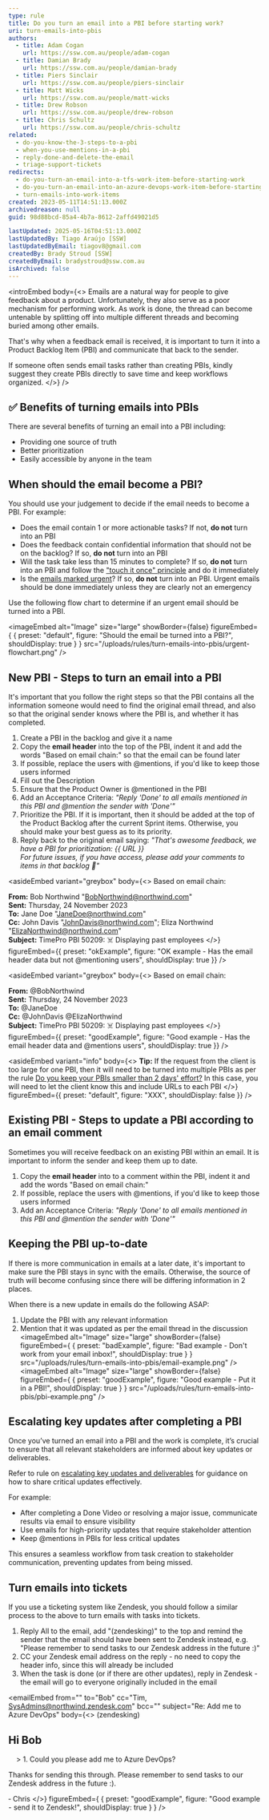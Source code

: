 ```yaml
---
type: rule
title: Do you turn an email into a PBI before starting work?
uri: turn-emails-into-pbis
authors:
  - title: Adam Cogan
    url: https://ssw.com.au/people/adam-cogan
  - title: Damian Brady
    url: https://ssw.com.au/people/damian-brady
  - title: Piers Sinclair
    url: https://ssw.com.au/people/piers-sinclair
  - title: Matt Wicks
    url: https://ssw.com.au/people/matt-wicks
  - title: Drew Robson
    url: https://ssw.com.au/people/drew-robson
  - title: Chris Schultz
    url: https://ssw.com.au/people/chris-schultz
related:
  - do-you-know-the-3-steps-to-a-pbi
  - when-you-use-mentions-in-a-pbi
  - reply-done-and-delete-the-email
  - triage-support-tickets
redirects:
  - do-you-turn-an-email-into-a-tfs-work-item-before-starting-work
  - do-you-turn-an-email-into-an-azure-devops-work-item-before-starting-work
  - turn-emails-into-work-items
created: 2023-05-11T14:51:13.000Z
archivedreason: null
guid: 98d88bcd-85a4-4b7a-8612-2affd49021d5

lastUpdated: 2025-05-16T04:51:13.000Z
lastUpdatedBy: Tiago Araújo [SSW]
lastUpdatedByEmail: tiagov8@gmail.com
createdBy: Brady Stroud [SSW]
createdByEmail: bradystroud@ssw.com.au
isArchived: false
---
```


<introEmbed
  body={<>
Emails are a natural way for people to give feedback about a product. Unfortunately, they also serve as a poor mechanism for performing work. As work is done, the thread can become untenable by splitting off into multiple different threads and becoming buried among other emails.

That's why when a feedback email is received, it is important to turn it into a Product Backlog Item (PBI) and communicate that back to the sender.

If someone often sends email tasks rather than creating PBIs, kindly suggest they create PBIs directly to save time and keep workflows organized.
  </>}
/>
## ✅ Benefits of turning emails into PBIs

There are several benefits of turning an email into a PBI including:

* Providing one source of truth
* Better prioritization
* Easily accessible by anyone in the team

## When should the email become a PBI?

You should use your judgement to decide if the email needs to become a PBI. For example:

* Does the email contain 1 or more actionable tasks? If not, **do not** turn into an PBI
* Does the feedback contain confidential information that should not be on the backlog? If so, **do not** turn into an PBI
* Will the task take less than 15 minutes to complete? If so, **do not** turn into an PBI and follow the ["touch it once" principle](/the-touch-it-once-principle) and do it immediately
* Is the [emails marked urgent](/work-in-order-of-importance-aka-priorities)?  If so, **do not** turn into an PBI. Urgent emails should be done immediately unless they are clearly not an emergency

Use the following flow chart to determine if an urgent email should be turned into a PBI.


<imageEmbed
  alt="Image"
  size="large"
  showBorder={false}
  figureEmbed={ {
    preset: "default",
    figure: "Should the email be turned into a PBI?",
    shouldDisplay: true
  } }
  src="/uploads/rules/turn-emails-into-pbis/urgent-flowchart.png"
/>

## New PBI - Steps to turn an email into a PBI

It's important that you follow the right steps so that the PBI contains all the information someone would need to find the original email thread, and also so that the original sender knows where the PBI is, and whether it has completed.

1. Create a PBI in the backlog and give it a name
2. Copy the **email header** into the top of the PBI, indent it and add the words "Based on email chain:" so that the email can be found later
3. If possible, replace the users with @mentions, if you'd like to keep those users informed
4. Fill out the Description
5. Ensure that the Product Owner is @mentioned in the PBI
6. Add an Acceptance Criteria: *"Reply 'Done' to all emails mentioned in this PBI and @mention the sender with 'Done'"*
7. Prioritize the PBI. If it is important, then it should be added at the top of the Product Backlog after the current Sprint items. Otherwise, you should make your best guess as to its priority.
8. Reply back to the original email saying: *"That's awesome feedback, we have a PBI for prioritization: &#123;&#123; URL &#125;&#125;\
   For future issues, if you have access, please add your comments to items in that backlog 🙂"*

<asideEmbed
  variant="greybox"
  body={<>
    Based on email chain:

**From:** Bob Northwind "[BobNorthwind@northwind.com](mailto:BobNorthwind@northwind.com)"\
**Sent:** Thursday, 24 November 2023\
**To:** Jane Doe "[JaneDoe@northwind.com](mailto:JaneDoe@northwind.com)"\
**Cc:** John Davis "[JohnDavis@northwind.com](mailto:JohnDavis@northwind.com)"; Eliza Northwind "[ElizaNorthwind@northwind.com](mailto:ElizaNorthwind@northwind.com)"\
**Subject:** TimePro PBI 50209: ☠️ Displaying past employees
  </>}
  figureEmbed={{
    preset: "okExample",
    figure: "OK example - Has the email header data but not @mentioning users",
    shouldDisplay: true
  }}
/>

<asideEmbed
  variant="greybox"
  body={<>
    Based on email chain:

**From:** @BobNorthwind\
**Sent:** Thursday, 24 November 2023\
**To:** @JaneDoe\
**Cc:** @JohnDavis @ElizaNorthwind\
**Subject:** TimePro PBI 50209: ☠️ Displaying past employees
  </>}
  figureEmbed={{
    preset: "goodExample",
    figure: "Good example - Has the email header data and @mentions users",
    shouldDisplay: true
  }}
/>

<asideEmbed
  variant="info"
  body={<>
    **Tip:** If the request from the client is too large for one PBI, then it will need to be turned into multiple PBIs as per the rule  [Do you keep your PBIs smaller than 2 days' effort?](/spec-do-you-create-tasks-under-4-hours) In this case, you will need to let the client know this and include URLs to each PBI
  </>}
  figureEmbed={{
    preset: "default",
    figure: "XXX",
    shouldDisplay: false
  }}
/>

## Existing PBI - Steps to update a PBI according to an email comment

Sometimes you will receive feedback on an existing PBI within an email. It is important to inform the sender and keep them up to date.

1. Copy the **email header** into to a comment within the PBI, indent it and add the words "Based on email chain:"
2. If possible, replace the users with @mentions, if you'd like to keep those users informed
3. Add an Acceptance Criteria: *"Reply 'Done' to all emails mentioned in this PBI and @mention the sender with 'Done'"*

## Keeping the PBI up-to-date

If there is more communication in emails at a later date, it's important to make sure the PBI stays in sync with the emails. Otherwise, the source of truth will become confusing since there will be differing information in 2 places.

When there is a new update in emails do the following ASAP:

1. Update the PBI with any relevant information
2. Mention that it was updated as per the email thread in the discussion
<imageEmbed
  alt="Image"
  size="large"
  showBorder={false}
  figureEmbed={ {
    preset: "badExample",
    figure: "Bad example - Don't work from your email inbox!",
    shouldDisplay: true
  } }
  src="/uploads/rules/turn-emails-into-pbis/email-example.png"
/>
<imageEmbed
  alt="Image"
  size="large"
  showBorder={false}
  figureEmbed={ {
    preset: "goodExample",
    figure: "Good example - Put it in a PBI!",
    shouldDisplay: true
  } }
  src="/uploads/rules/turn-emails-into-pbis/pbi-example.png"
/>

## Escalating key updates after completing a PBI

Once you’ve turned an email into a PBI and the work is complete, it’s crucial to ensure that all relevant stakeholders are informed about key updates or deliverables.

Refer to rule on [escalating key updates and deliverables](/escalate-key-updates) for guidance on how to share critical updates effectively.

For example:

* After completing a Done Video or resolving a major issue, communicate results via email to ensure visibility
* Use emails for high-priority updates that require stakeholder attention
* Keep @mentions in PBIs for less critical updates

This ensures a seamless workflow from task creation to stakeholder communication, preventing updates from being missed.

## Turn emails into tickets

If you use a ticketing system like Zendesk, you should follow a similar process to the above to turn emails with tasks into tickets.

1. Reply All to the email, add "(zendesking)" to the top and remind the sender that the email should have been sent to Zendesk instead, e.g. "Please remember to send tasks to our Zendesk address in the future :)"
2. CC your Zendesk email address on the reply - no need to copy the header info, since this will already be included
3. When the task is done (or if there are other updates), reply in Zendesk - the email will go to everyone originally included in the email

<emailEmbed
  from=""
  to="Bob"
  cc="Tim, [SysAdmins@northwind.zendesk.com](mailto:SysAdmins@northwind.zendesk.com)"
  bcc=""
  subject="Re: Add me to Azure DevOps"
  body={<>
    (zendesking)

## Hi Bob

&nbsp;&nbsp;&nbsp;&nbsp;&gt; 1. Could you please add me to Azure DevOps?

Thanks for sending this through. Please remember to send tasks to our Zendesk address in the future :).

&dash; Chris
  </>}
  figureEmbed={ {
    preset: "goodExample",
    figure: "Good example - send it to Zendesk!",
    shouldDisplay: true
  } }
/>

